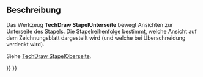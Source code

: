 <languages/>

{{Docnav/de
|[[TechDraw_StackTop/de|StapelOberseite]]
|[[TechDraw_StackUp/de|StapelNachOben]]
|[[TechDraw_Workbench/de|TechDraw]]
|IconL=TechDraw_StackTop.svg
|IconR=TechDraw_StackUp.svg
|IconC=Workbench_TechDraw.svg
}}

{{GuiCommand/de
|Name=TechDraw StackBottom
|Name/de=TechDraw StapelUnterseite
|MenuLocation=TechDraw → Stacking → Ansicht zur Stapelunterseite bewegen
|Workbenches=[[TechDraw_Workbench/de|TechDraw]]
|Shortcut=
|Version=0.21
|SeeAlso=[[TechDraw_StackTop/de|TechDraw StapelOberseite]], [[TechDraw_StackUp/de|TechDraw StapelNachOben]], [[TechDraw_StackDown/de|TechDraw StapelNachUnten]]
}}

<span id="Description"></span>
== Beschreibung ==

Das Werkzeug '''TechDraw StapelUnterseite''' bewegt Ansichten zur Unterseite des Stapels. Die Stapelreihenfolge bestimmt, welche Ansicht auf dem Zeichnungsblatt dargestellt wird (und welche bei Überschneidung verdeckt wird).

Siehe [[TechDraw_StackTop/de|TechDraw StapelOberseite]].


{{Docnav/de
|[[TechDraw_StackTop/de|StapelOberseite]]
|[[TechDraw_StackUp/de|StapelNachOben]]
|[[TechDraw_Workbench/de|TechDraw]]
|IconL=TechDraw_StackTop.svg
|IconR=TechDraw_StackUp.svg
|IconC=Workbench_TechDraw.svg
}}

{{TechDraw Tools navi{{#translation:}}}}
{{Userdocnavi{{#translation:}}}}